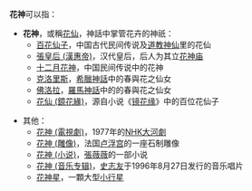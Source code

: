'''花神'''可以指：

*'''花神'''，或稱[[花仙|花仙]]，神話中掌管花卉的神祇：
**[[百花仙子|百花仙子]]，中国古代民间传说及[[道教|道教]][[神仙|神仙]]里的花仙
**[[張皇后_(漢惠帝)|張皇后 (漢惠帝)]]，汉代皇后，后人为其立[[花神庙|花神庙]]
**[[十二月花神|十二月花神]]，中国民间传说中的花神
**[[克洛里斯|克洛里斯]]，[[希臘神話|希臘神話]]中的春與花之仙女
**[[佛洛拉|佛洛拉]]，[[羅馬神話|羅馬神話]]中的的春與花之仙女
**[[花仙_(鏡花緣)|花仙 (鏡花緣)]]，源自小说《[[镜花缘|镜花缘]]》中的百位花仙子

*其他：
**[[花神_(電視劇)|花神 (電視劇)]]，1977年的[[NHK大河劇|NHK大河劇]]
**[[花神_(雕像)|花神 (雕像)]]，法国[[卢浮宫|卢浮宫]]的一座石制雕像
**[[花神_(小说)|花神 (小说)]]，[[張薇薇|張薇薇]]的一部小说
**[[花神_(音乐专辑)|花神 (音乐专辑)]]，[[史志友|史志友]]于1996年8月27日发行的音乐唱片
**[[花神星|花神星]]，一顆大型[[小行星|小行星]]

{{disambig|H花|cat=二字消歧义}}